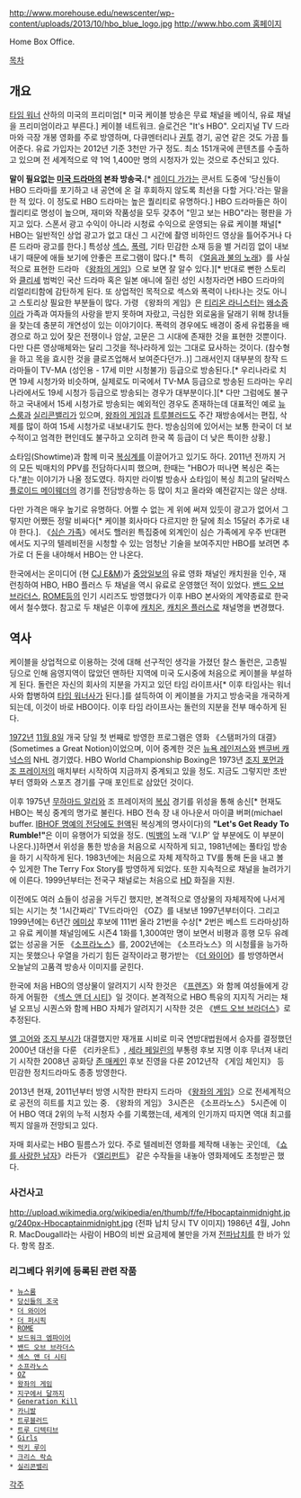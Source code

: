 http://www.morehouse.edu/newscenter/wp-content/uploads/2013/10/hbo_blue_logo.jpg
[[http://www.hbo.com 홈페이지]]

Home Box Office.

[[목차]]
== 개요 ==
[[타임 워너]] 산하의 미국의 프리미엄[* 미국 케이블 방송은 무료 채널을 베이식, 유료 채널을 프리미엄이라고 부른다.] 케이블 네트워크. 슬로건은 "It's HBO". 오리지널 TV 드라마와 극장 개봉 영화를 주로 방영하며, 다큐멘터리나 [[권투]] 경기, 공연 같은 것도 가끔 틀어준다. 유료 가입자는 2012년 기준 3천만 가구 정도. 최소 151개국에 콘텐츠를 수출하고 있으며 전 세계적으로 약 1억 1,400만 명의 시청자가 있는 것으로 추산되고 있다.

'''말이 필요없는 [[미국 드라마]]의 본좌 방송국.'''[* [[레이디 가가]]는 콘서트 도중에 '당신들이 HBO 드라마를 포기하고 내 공연에 온 걸 후회하지 않도록 최선을 다할 거다.'라는 말을 한 적 있다. 이 정도로 HBO 드라마는 높은 퀄리티로 유명하다.] HBO 드라마들은 하이퀄리티로 명성이 높으며, 재미와 작품성을 모두 갖추어 "믿고 보는 HBO"라는 평판을 가지고 있다. 스폰서 광고 수익이 아니라 시청료 수익으로 운영되는 유료 케이블 채널[* HBO는 일반적인 상업 광고가 없고 대신 그 시간에 촬영 비하인드 영상을 틀어주거나 다른 드라마 광고를 한다.] 특성상 [[섹스]], [[폭력]], 기타 민감한 소재 등을 별 거리낌 없이 내보내기 때문에 애들 보기에 안좋은 프로그램이 많다.[* 특히 《[[얼음과 불의 노래]]》를 사실적으로 표현한 드라마 《[[왕좌의 게임]]》으로 보면 잘 알수 있다.][* 반대로 뻔한 스토리와 [[클리셰]] 범벅인 국산 드라마 혹은 일본 애니에 질린 성인 시청자라면 HBO 드라마의 리얼리티함에 감탄하게 된다. 또 상업적인 목적으로 섹스와 폭력이 나타나는 것도 아니고 스토리상 필요한 부분들이 많다. 가령 《왕좌의 게임》은 [[티리온 라니스터]]는 [[왜소증]]이라 가족과 여자들의 사랑을 받지 못하며 자랐고, 극심한 외로움을 달래기 위해 창녀들을 찾는데 충분히 개연성이 있는 이야기이다. 폭력의 경우에도 배경이 중세 유럽풍을 배경으로 하고 있어 잦은 전쟁이나 암살, 고문은 그 시대에 존재한 것을 표현한 것뿐이다. 다만 다른 영상매체와는 달리 그것을 적나라하게 있는 그대로 묘사하는 것이다. (참수형을 하고 목을 효시한 것을 클로즈업해서 보여준다던가..)] 그래서인지 대부분의 창작 드라마들이 TV-MA (성인용 - 17세 미만 시청불가) 등급으로 방송된다.[* 우리나라로 치면 19세 시청가와 비슷하며, 실제로도 미국에서 TV-MA 등급으로 방송된 드라마는 우리나라에서도 19세 시청가 등급으로 방송되는 경우가 대부분이다.][* 다만 그럼에도 불구하고 국내에서 15세 시청가로 방송되는 예외적인 경우도 존재하는데 대표적인 예로 [[뉴스룸]]과 [[실리콘밸리]]가 있으며, [[왕좌의 게임]]과 [[트루블러드]]도 주간 재방송에서는 편집, 삭제를 많이 하여 15세 시청가로 내보내기도 한다. 방송심의에 있어서는 보통 한국이 더 보수적이고 엄격한 편인데도 불구하고 오히려 한국 쪽 등급이 더 낮은 특이한 상황.]

쇼타임(Showtime)과 함께 미국 [[복싱]]계를 이끌어가고 있기도 하다. 2011년 전까지 거의 모든 빅매치의 PPV를 전담하다시피 했으며, 한때는 "HBO가 떠나면 복싱은 죽는다."[http://aquavitae.egloos.com/3227887 #]는 이야기가 나올 정도였다. 하지만 라이벌 방송사 쇼타임이 복싱 최고의 달러박스 [[플로이드 메이웨더]]의 경기를 전담방송하는 등 많이 치고 올라와 예전같지는 않은 상태.

다만 가격은 매우 높기로 유명하다. 어쩔 수 없는 게 위에 써져 있듯이 광고가 없어서 그렇지만 어쨌든 정말 비싸다[* 케이블 회사마다 다르지만 한 달에 최소 15달러 추가로 내야 한다.]. 《[[심슨 가족]]》에서도 핼러윈 특집중에 외계인이 심슨 가족에게 우주 반대편에서도 지구의 텔레비전을 시청할 수 있는 엄청난 기술을 보여주지만 HBO를 보려면 추가로 더 돈을 내야해서 HBO는 안 나온다.

한국에서는 온미디어 (현 [[CJ E&M]])가 [[중앙일보]]의 유료 영화 채널인 캐치원을 인수, 재런칭하여 HBO, HBO 플러스 두 채널을 역시 유료로 운영했던 적이 있었다. [[밴드 오브 브라더스]], [[ROME]]등의 인기 시리즈도 방영했다가 이후 HBO 본사와의 계약종료로 한국에서 철수했다. 참고로 두 채널은 이후에 [[캐치온]], [[캐치온 플러스]]로 채널명을 변경했다.
== 역사 ==
케이블을 상업적으로 이용하는 것에 대해 선구적인 생각을 가졌던 찰스 돌런은, 고층빌딩으로 인해 음영지역이 많았던 맨하탄 지역에 미국 도시중에 처음으로 케이블을 부설하게 된다. 돌런은 자신의 회사의 지분을 가지고 있던 타임 라이프사[* 이후 타임사는 워너사와 합병하여 [[타임 워너]]사가 된다.]를 설득하여 이 케이블을 가지고 방송국을 개국하게 되는데, 이것이 바로 HBO이다. 이후 타임 라이프사는 돌런의 지분을 전부 매수하게 된다.

[[1972년]] [[11월 8일]] 개국 당일 첫 번째로 방영한 프로그램은 영화 《스탬퍼가의 대결》(Sometimes a Great Notion)이었으며, 이어 중계한 것은 [[뉴욕 레인저스]]와 [[밴쿠버 캐넉스]]의 NHL 경기였다. HBO World Championship Boxing은 1973년 [[조지 포먼]]과 [[조 프레이저]]의 매치부터 시작하여 지금까지 중계되고 있을 정도. 지금도 그렇지만 초반부터 영화와 스포츠 경기를 구매 포인트로 삼았던 것이다.

이후 1975년 [[무하마드 알리]]와 조 프레이저의 [[복싱]] 경기를 위성을 통해 송신[* 현재도 HBO는 복싱 중계의 명가로 불린다. HBO 전속 장 내 아나운서 마이클 버퍼(michael buffer. [http://www.asiatoday.co.kr/view.php?key=566917 IBHOF 명예의 전당에도 헌액]된 복싱계의 명사이다)의 '''"Let's Get Ready To Rumble!"'''은 이미 유행어가 되었을 정도. ([[빅뱅]]의 노래 'V.I.P' 앞 부분에도 이 부분이 나온다.)]하면서 위성을 통한 방송을 처음으로 시작하게 되고, 1981년에는 풀타임 방송을 하기 시작하게 된다. 1983년에는 처음으로 자체 제작하고 TV를 통해 돈을 내고 볼 수 있게한 The Terry Fox Story를 방영하게 되었다. 또한 지속적으로 채널을 늘려가기에 이른다. 1999년부터는 전국구 채널로는 처음으로 [[HD]] 화질을 지원.

이전에도 여러 쇼들이 성공을 거두긴 했지만, 본격적으로 영상물의 자체제작에 나서게 되는 시기는 첫 '1시간짜리' TV드라마인 《OZ》를 내보낸 1997년부터이다. 그리고 1999년에는 6년간 [[에미상]] 후보에 111번 올라 21번을 수상[* 2번은 베스트 드라마상]하고 유료 케이블 채널임에도 시즌4 1화를 1,300여만 명이 보면서 비평과 흥행 모두 유례없는 성공을 거둔 《[[소프라노스]]》를, 2002년에는 《소프라노스》의 시청률을 능가하지는 못했으나 우열을 가리기 힘든 걸작이라고 평가받는 《[[더 와이어]]》를 방영하면서 오늘날의 고품격 방송사 이미지를 굳힌다. 

한국에 처음 HBO의 영상물이 알려지기 시작 한것은 《[[프렌즈]]》와 함께 여성들에게 강하게 어필한 《[[섹스 앤 더 시티]]》일 것이다. 본격적으로 HBO 특유의 지지직 거리는 채널 오프닝 시퀀스와 함께 HBO 자체가 알려지기 시작한 것은 《[[밴드 오브 브라더스]]》로 추정된다.

[[앨 고어]]와 [[조지 부시]]가 대결했지만 재개표 시비로 미국 연방대법원에서 승자를 결정했던 2000년 대선을 다룬 《리카운트》, [[세라 페일린]]의 부통령 후보 지명 이후 무너져 내리기 시작한 2008년 공화당  [[존 매케인]] 후보 진영을 다룬 2012년작 《게임 체인지》 등 민감한 정치드라마도 종종 방영한다.

2013년 현재, 2011년부터 방영 시작한 판타지 드라마 《[[왕좌의 게임]]》으로 전세계적으로 공전의 히트를 치고 있는 중. 《왕좌의 게임》 3시즌은 《소프라노스》 5시즌에 이어 HBO 역대 2위의 누적 시청자 수를 기록했는데, 세계의 인기까지 따지면 역대 최고를 찍지 않을까 전망되고 있다.

자매 회사로는 HBO 필름스가 있다. 주로 텔레비전 영화를 제작해 내놓는 곳인데, 《[[쇼를 사랑한 남자]]》라든가 《[[엘리펀트]]》 같은 수작들을 내놓아 영화제에도 초청받곤 했다.

=== 사건사고 ===
http://upload.wikimedia.org/wikipedia/en/thumb/f/fe/Hbocaptainmidnight.jpg/240px-Hbocaptainmidnight.jpg
(전파 납치 당시 TV 이미지)
1986년 4월, John R. MacDougall라는 사람이 HBO의 비싼 요금제에 불만을 가져 [[전파납치]]를 한 바가 있다. 항목 참조.
=== 리그베다 위키에 등록된 관련 작품 ===
 * [[뉴스룸]]
 * [[당신들의 조국]] 
 * [[더 와이어]]
 * [[더 퍼시픽]]
 * [[ROME]]
 * [[보드워크 엠파이어]]
 * [[밴드 오브 브라더스]]
 * [[섹스 앤 더 시티]]
 * [[소프라노스]]
 * [[OZ]]
 * [[왕좌의 게임]]
 * [[지구에서 달까지]]
 * [[Generation Kill]]
 * [[카니발]]
 * [[트루블러드]]
 * [[트루 디텍티브]]
 * [[Girls]]
 * [[럭키 루이]]
 * [[크리스 락쇼]]
 * [[실리콘밸리(미국 드라마)|실리콘밸리]]

[[각주]]
